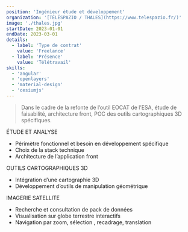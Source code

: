 ```yaml
---
position: 'Ingénieur étude et développement'
organization: '[TÉLÉSPAZIO / THALES](https://www.telespazio.fr/)'
image: './thales.jpg'
startDate: 2023-01-01
endDate: 2023-03-01
details:
  - label: 'Type de contrat'
    value: 'Freelance'
  - label: 'Présence'
    value: 'Télétravail'
skills:
  - 'angular'
  - 'openlayers'
  - 'material-design'
  - 'cesiumjs'
---
```


> Dans le cadre de la refonte de l’outil EOCAT de l’ESA, étude de faisabilité, architecture
> front, POC des outils cartographiques 3D spécifiques.

ÉTUDE ET ANALYSE

- Périmètre fonctionnel et besoin en développement spécifique
- Choix de la stack technique
- Architecture de l’application front

OUTILS CARTOGRAPHIQUES 3D

- Intégration d’une cartographie 3D
- Développement d’outils de manipulation géométrique

IMAGERIE SATELLITE

- Recherche et consultation de pack de données
- Visualisation sur globe terrestre interactifs
- Navigation par zoom, sélection , recadrage, translation
